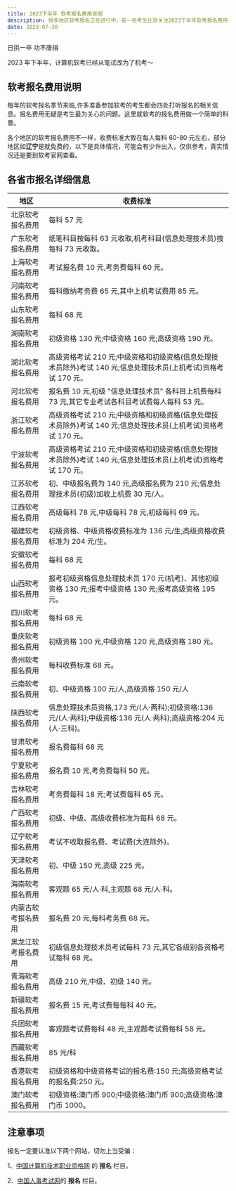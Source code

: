 ```yaml
---
title: 2023下半年 软考报名费用说明
description: 很多地区软考报名正在进行中，有一些考生比较关注2023下半年软考报名费用，这里主要汇总了全国各地区2023下半年软考报名费用。 各个地区的软考报名费用不一样，收费标准大致在每人每科60-80元左右，各个地区的报名…
date: 2023-07-30
---
```


<Callout type="danger">

日拱一卒 功不唐捐

2023 年下半年，计算机软考已经从笔试改为了机考～

</Callout>

## 软考报名费用说明

每年的软考报名季节来临,许多准备参加软考的考生都会四处打听报名的相关信息。报名费用无疑是考生最为关心的问题。这里就软考的报名费用做一个简单的科普。

各个地区的软考报名费用不一样，收费标准大致在每人每科 60-80 元左右，部分地区如**辽宁**是就免费的，以下是具体情况，可能会有少许出入，仅供参考，真实情况还是要到软考官网查看。

## 各省市报名详细信息

| 地区               | 收费标准                                                                                                          |
| ------------------ | ----------------------------------------------------------------------------------------------------------------- |
| 北京软考报名费用   | 每科 57 元                                                                                                        |
| 广东软考报名费用   | 纸笔科目按每科 63 元收取,机考科目(信息处理技术员)按每科 73 元收取。                                               |
| 上海软考报名费用   | 考试报名费 10 元,考务费每科 60 元。                                                                               |
| 河南软考报名费用   | 每科缴纳考务费 65 元,其中上机考试费用 85 元。                                                                     |
| 山东软考报名费用   | 每科 68 元                                                                                                        |
| 湖南软考报名费用   | 初级资格 130 元;中级资格 160 元;高级资格 190 元。                                                                 |
| 湖北软考报名费用   | 高级资格考试 210 元;中级资格和初级资格(信息处理技术员除外)考试 140 元;信息处理技术员(上机考试)资格考试 170 元。   |
| 河北软考报名费用   | 报名费 10 元,初级 "信息处理技术员" 各科目上机费每科 73 元,其它专业考试各科目考试费每人每科 53 元。                |
| 浙江软考报名费用   | 高级资格考试 210 元;中级资格和初级资格(信息处理技术员除外)考试 140 元;信息处理技术员(上机考试)资格考试 170 元。   |
| 宁波软考报名费用   | 高级资格考试 210 元;中级资格和初级资格(信息处理技术员除外)考试 140 元;信息处理技术员(上机考试)资格考试 170 元。   |
| 江苏软考报名费用   | 初、中级报名费为 140 元,高级报名费为 210 元;信息处理技术员(初级)加收上机费 30 元/人。                             |
| 江西软考报名费用   | 高级每科 78 元,中级每科 78 元,初级每科 69 元。                                                                    |
| 福建软考报名费用   | 初级资格、中级资格收费标准为 136 元/生;高级资格收费标准为 204 元/生。                                             |
| 安徽软考报名费用   | 每科 68 元                                                                                                        |
| 山西软考报名费用   | 报考初级资格信息处理技术员 170 元(机考)、其他初级资格 130 元;报考中级资格 130 元;报考高级资格 195 元。            |
| 四川软考报名费用   | 每科 68 元                                                                                                        |
| 重庆软考报名费用   | 初级资格 100 元,中级资格 120 元,高级资格 180 元。                                                                 |
| 贵州软考报名费用   | 每科收费标准 68 元。                                                                                              |
| 云南软考报名费用   | 初、中级资格 100 元/人,高级资格 150 元/人                                                                         |
| 陕西软考报名费用   | 信息处理技术员资格,173 元/(人·两科);初级资格:136 元/(人·两科);中级资格:136 元(人·两科);高级资格:204 元(人·三科)。 |
| 甘肃软考报名费用   | 报名费每科 68 元                                                                                                  |
| 宁夏软考报名费用   | 报名费 10 元,考务费每科 50 元。                                                                                   |
| 吉林软考报名费用   | 考务费每科 18 元;考试费每科 65 元。                                                                               |
| 广西软考报名费用   | 初级、中级、高级收费标准为每科 68 元。                                                                            |
| 辽宁软考报名费用   | 考试不收取报名费、考试费(大连除外)。                                                                              |
| 天津软考报名费用   | 初、中级 150 元,高级 225 元。                                                                                     |
| 海南软考报名费用   | 客观题 65 元/人·科,主观题 68 元/人·科。                                                                           |
| 内蒙古软考报名费用 | 报名费 20 元,每科考务费 68 元。                                                                                   |
| 黑龙江软考报名费用 | 初级信息处理技术员考试每科 73 元,其它各级别各资格考试每科 68 元。                                                 |
| 青海软考报名费用   | 高级 210 元,中级、初级 140 元。                                                                                   |
| 新疆软考报名费用   | 报名费 15 元,考试费每每科 40 元。                                                                                 |
| 兵团软考报名费用   | 客观题考试费每科 48 元,主观题考试费每科 58 元。                                                                   |
| 西藏软考报名费用   | 85 元/科                                                                                                          |
| 香港软考报名费用   | 初级资格和中级资格考试的报名费:150 元;高级资格考试的报名费:250 元。                                               |
| 澳门软考报名费用   | 初级资格:澳门币 900;中级资格:澳门币 900;高级资格:澳门币 1000。                                                    |

## 注意事项

报名一定要认准以下两个网站，切勿上当受骗：

1、[中国计算机技术职业资格网](https://www.ruankao.org.cn/) 的 **报名** 栏目。

2、[中国人事考试网](http://www.cpta.com.cn/)的 **报名** 栏目。

